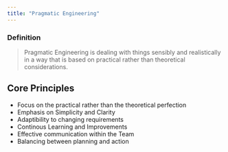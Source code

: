 ```yaml
---
title: "Pragmatic Engineering"
---
```


### Definition

> Pragmatic Engineering is dealing with things sensibly and realistically in a way that is based on practical rather than theoretical considerations.

## Core Principles

- Focus on the practical rather than the theoretical perfection
- Emphasis on Simplicity and Clarity
- Adaptibility to changing requirements
- Continous Learning and Improvements
- Effective communication within the Team
- Balancing between planning and action
